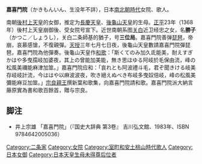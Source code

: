 '''嘉喜門院'''（かきもんいん、生没年不詳），日本[[南北朝時代_(日本)|南北朝時代]]女院、歌人。

南朝[[後村上天皇|後村上天皇]]的女御，推定为[[長慶天皇|長慶天皇]]、[[後龜山天皇|後龜山天皇]]的生母。[[正平_(日本)|正平]]23年（1368年）後村上天皇崩御後、受女院号宣下。近世南朝系图[[关白|关白]]近卫经忠之女，名'''勝子'''（かつこ／しょうし），关白二条師基的猶子，号'''三位局'''。嘉喜門院善弹[[琵琶|琵琶]]，帝崩，哀慕感愴，不復親彈。[[天授|天授]]三年七月七日夜，後龜山天皇數請嘉喜門院彈琵琶，嘉喜門院為他彈奏。後龜山天皇作[[和歌|和歌]]：「斯くてのみ加久氐能美，耐えすぎかはや多曳孺岐加婆夜，其上の曾能加美能，無き思ほゆる阿岐於毛保由流，峰の松風美禰能麻津加筮。」嘉喜門院应和：「哀れとも阿波禮斗毛，君ぞ聞きける岐美存岐岐計流，今ははや以麻波波夜，吹き絕えぬべき布岐多曳奴倍岐，峰の松風美彌能麻豆加筮。」[[宗良親王|宗良親王]]撰新葉和歌集，向嘉喜門院請和歌。嘉喜門院派大納言藤原實為書和歌百餘首，贈与宗良。
== 脚注 ==
*井上宗雄 「嘉喜門院」（『国史大辞典 第3卷』 吉川弘文館、1983年、ISBN 9784642005036）
{{室町和安土桃山時代皇后}}
[[Category:二条家|Category:二条家]]
[[Category:女院|Category:女院]]
[[Category:室町和安土桃山時代歌人|Category:室町和安土桃山時代歌人]]
[[Category:日本女御|Category:日本女御]]
[[Category:日本天皇生母未得尊后位者|Category:日本天皇生母未得尊后位者]]
